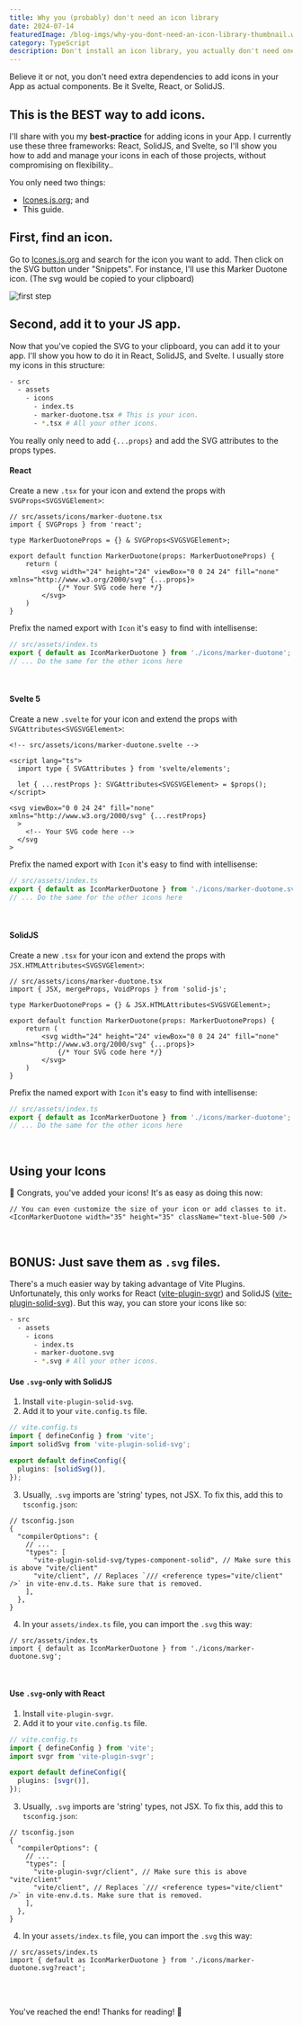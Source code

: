 ```yaml
---
title: Why you (probably) don't need an icon library
date: 2024-07-14
featuredImage: /blog-imgs/why-you-dont-need-an-icon-library-thumbnail.webp
category: TypeScript
description: Don't install an icon library, you actually don't need one
---
```


Believe it or not, you don't need extra dependencies to add icons in your App as actual components. Be it <span class="text-orange-500">Svelte</span>, <span class="text-indigo-600">React</span>, or <span class="text-sky-500">SolidJS</span>.

## This is the BEST way to add icons.

I'll share with you my **best-practice** for adding icons in your App. I currently use these three frameworks: React, SolidJS, and Svelte, so I'll show you how to add and manage your icons in each of those projects, without compromising on flexibility..

You only need two things:

- [Icones.js.org](https://icones.js.org/); and
- This guide.

## First, find an icon.

Go to [Icones.js.org](https://icones.js.org/) and search for the icon you want to add. Then click on the SVG button under "Snippets". For instance, I'll use this Marker Duotone icon. (The svg would be copied to your clipboard)

![first step](/blog-imgs/why-you-dont-need-an-icon-library-first-step.png)

## Second, add it to your JS app.

Now that you've copied the SVG to your clipboard, you can add it to your app. I'll show you how to do it in React, SolidJS, and Svelte. I usually store my icons in this structure:

```sh
- src
  - assets
    - icons
      - index.ts
      - marker-duotone.tsx # This is your icon.
      - *.tsx # All your other icons.
```

You really only need to add `{...props}` and add the SVG attributes to the props types.

#### React

Create a new `.tsx` for your icon and extend the props with `SVGProps<SVGSVGElement>`:

```tsx
// src/assets/icons/marker-duotone.tsx
import { SVGProps } from 'react';

type MarkerDuotoneProps = {} & SVGProps<SVGSVGElement>;

export default function MarkerDuotone(props: MarkerDuotoneProps) {
    return (
        <svg width="24" height="24" viewBox="0 0 24 24" fill="none" xmlns="http://www.w3.org/2000/svg" {...props}>
            {/* Your SVG code here */}
        </svg>
    )
}
```

Prefix the named export with `Icon` it's easy to find with intellisense:

```ts
// src/assets/index.ts
export { default as IconMarkerDuotone } from './icons/marker-duotone';
// ... Do the same for the other icons here

```

<br />

#### Svelte 5

Create a new `.svelte` for your icon and extend the props with `SVGAttributes<SVGSVGElement>`:

```svelte
<!-- src/assets/icons/marker-duotone.svelte -->

<script lang="ts">
  import type { SVGAttributes } from 'svelte/elements';

  let { ...restProps }: SVGAttributes<SVGSVGElement> = $props();
</script>

<svg viewBox="0 0 24 24" fill="none" xmlns="http://www.w3.org/2000/svg" {...restProps}
  >
    <!-- Your SVG code here -->
  </svg
>
```

Prefix the named export with `Icon` it's easy to find with intellisense:

```ts
// src/assets/index.ts
export { default as IconMarkerDuotone } from './icons/marker-duotone.svelte';
// ... Do the same for the other icons here
```

<br />

#### SolidJS

Create a new `.tsx` for your icon and extend the props with `JSX.HTMLAttributes<SVGSVGElement>`:

```tsx
// src/assets/icons/marker-duotone.tsx
import { JSX, mergeProps, VoidProps } from 'solid-js';

type MarkerDuotoneProps = {} & JSX.HTMLAttributes<SVGSVGElement>;

export default function MarkerDuotone(props: MarkerDuotoneProps) {
    return (
        <svg width="24" height="24" viewBox="0 0 24 24" fill="none" xmlns="http://www.w3.org/2000/svg" {...props}>
            {/* Your SVG code here */}
        </svg>
    )
}
```

Prefix the named export with `Icon` it's easy to find with intellisense:

```ts
// src/assets/index.ts
export { default as IconMarkerDuotone } from './icons/marker-duotone';
// ... Do the same for the other icons here

```

<br />

## Using your Icons

🥳 Congrats, you've added your icons! It's as easy as doing this now:

```tsx
// You can even customize the size of your icon or add classes to it.
<IconMarkerDuotone width="35" height="35" className="text-blue-500 />
```

<br />

## BONUS: Just save them as `.svg` files.

There's a much easier way by taking advantage of Vite Plugins. Unfortunately, this only works for React ([vite-plugin-svgr](https://www.npmjs.com/package/vite-plugin-svgr)) and SolidJS ([vite-plugin-solid-svg](https://www.npmjs.com/package/vite-plugin-solid-svg)). But this way, you can store your icons like so:

```sh
- src
  - assets
    - icons
      - index.ts
      - marker-duotone.svg
      - *.svg # All your other icons.
```

#### Use `.svg`-only with SolidJS

1. Install `vite-plugin-solid-svg`.
2. Add it to your `vite.config.ts` file.

```ts
// vite.config.ts
import { defineConfig } from 'vite';
import solidSvg from 'vite-plugin-solid-svg';

export default defineConfig({
  plugins: [solidSvg()],
});
```

3. Usually, `.svg` imports are 'string' types, not JSX. To fix this, add this to `tsconfig.json`:

```jsonc
// tsconfig.json
{
  "compilerOptions": {
    // ...
    "types": [
      "vite-plugin-solid-svg/types-component-solid", // Make sure this is above "vite/client"
      "vite/client", // Replaces `/// <reference types="vite/client" />` in vite-env.d.ts. Make sure that is removed.
    ],
  },
}
```

4. In your `assets/index.ts` file, you can import the `.svg` this way:

```tsx
// src/assets/index.ts
import { default as IconMarkerDuotone } from './icons/marker-duotone.svg';
```

<br />

#### Use `.svg`-only with React

1. Install `vite-plugin-svgr`.
2. Add it to your `vite.config.ts` file.

```ts
// vite.config.ts
import { defineConfig } from 'vite';
import svgr from 'vite-plugin-svgr';

export default defineConfig({
  plugins: [svgr()],
});
```

3. Usually, `.svg` imports are 'string' types, not JSX. To fix this, add this to `tsconfig.json`:

```jsonc
// tsconfig.json
{
  "compilerOptions": {
    // ...
    "types": [
      "vite-plugin-svgr/client", // Make sure this is above "vite/client"
      "vite/client", // Replaces `/// <reference types="vite/client" />` in vite-env.d.ts. Make sure that is removed.
    ],
  },
}
```

4. In your `assets/index.ts` file, you can import the `.svg` this way:

```tsx
// src/assets/index.ts
import { default as IconMarkerDuotone } from './icons/marker-duotone.svg?react';
```

<br />
<br />

<p class="text-center">You've reached the end! Thanks for reading! 🥳</p>
